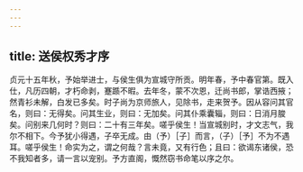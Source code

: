 ```yaml
---
---
---
```

title: 送侯权秀才序
---



贞元十五年秋，予始举进士，与侯生俱为宣城守所贡。明年春，予中春官第。既入仕，凡历四朝，才朽命剥，蹇踬不暇。去年冬，蒙不次恩，迁尚书郎，掌诰西掖；然青衫未解，白发已多矣。时子尚为京师旅人，见除书，走来贺予。因从容问其官名，则曰：无得矣。问其生业，则曰：无加矣。问其仆乘囊辎，则曰：日消月脧矣。问别来几何时？则曰：二十有三年矣。嗟乎侯生！当宣城别时，才文志气，我尔不相下。今予犹小得遇，子卒无成。由（予）［子］而言，（子）［予］不为不遇耳。嗟乎侯生！命实为之，谓之何哉？言未竟，又有行色；且曰：欲谒东诸侯，恐不我知者多，请一言以宠别。予方直阁，慨然窃书命笔以序之尔。